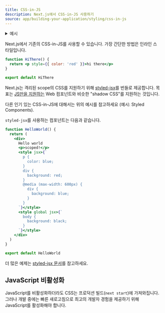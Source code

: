 ```yaml
---
title: CSS-in-JS
description: Next.js에서 CSS-in-JS 사용하기
source: app/building-your-application/styling/css-in-js
---
```


<details>
  <summary>예시</summary>- [Styled JSX](https://github.com/vercel/next.js/tree/canary/examples/with-styled-jsx)
  - [Styled Components](https://github.com/vercel/next.js/tree/canary/examples/with-styled-components)
  - [Emotion](https://github.com/vercel/next.js/tree/canary/examples/with-emotion)
  - [Linaria](https://github.com/vercel/next.js/tree/canary/examples/with-linaria)
  - [Tailwind CSS + Emotion](https://github.com/vercel/next.js/tree/canary/examples/with-tailwindcss-emotion)
  - [Styletron](https://github.com/vercel/next.js/tree/canary/examples/with-styletron)
  - [Cxs](https://github.com/vercel/next.js/tree/canary/examples/with-cxs) - [Aphrodite](https://github.com/vercel/next.js/tree/canary/examples/with-aphrodite)
  - [Fela](https://github.com/vercel/next.js/tree/canary/examples/with-aphrodite)
  - [Stitches](https://github.com/vercel/next.js/tree/canary/examples/with-stitches)
</details>

Next.js에서 기존의 CSS-in-JS를 사용할 수 있습니다. 가장 간단한 방법은 인라인 스타일입니다.

```jsx
function HiThere() {
  return <p style={{ color: 'red' }}>hi there</p>
}

export default HiThere
```

Next.js는 격리된 scope의 CSS를 지원하기 위해 [styled-jsx](https://github.com/vercel/styled-jsx)를 번들로 제공합니다. 목표는 [JS만을 지원하는](https://github.com/w3c/webcomponents/issues/71) Web 컴포넌트와 비슷한 "shadow CSS"를 지원하는 것입니다.

다른 인기 있는 CSS-in-JS에 대해서는 위의 예시를 참고하세요
(예시: Styled Components).

`styled-jsx`를 사용하는 컴포넌트는 다음과 같습니다.

```jsx
function HelloWorld() {
  return (
    <div>
      Hello world
      <p>scoped!</p>
      <style jsx>{`
        p {
          color: blue;
        }
        div {
          background: red;
        }
        @media (max-width: 600px) {
          div {
            background: blue;
          }
        }
      `}</style>
      <style global jsx>{`
        body {
          background: black;
        }
      `}</style>
    </div>
  )
}

export default HelloWorld
```

더 많은 예제는 [styled-jsx 문서](https://github.com/vercel/styled-jsx)를 참고하세요.

## JavaScript 비활성화

JavaScript를 비활성화하더라도 CSS는 프로덕션 빌드(`next start`)에 가져와집니다. 그러나 개발 중에는 빠른 새로고침으로 최고의 개발자 경험을 제공하기 위해 JavaScript를 활성화해야 합니다.
